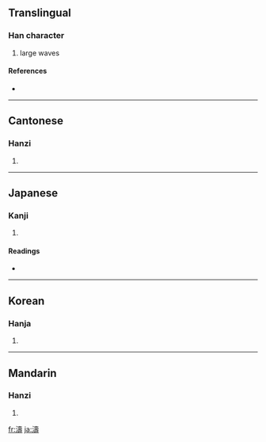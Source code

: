 {{also|涛}}
==Translingual==

===Han character===
{{Han char|rn=85|rad=水|as=14|sn=17|four=3414<sub>1</sub>|canj=水土弓戈 (EGNI)}}

# large waves

====References====
* {{Han ref|kx=0656.120|dkj=18508|dj=1066.160|hdz=31765.160|uh=6FE4|ud=28644|bh=C0DC|bd=49372}}

----

==Cantonese==

===Hanzi===
{{yue-hanzi|jyut=|y=tou4}}

# {{defn|Cantonese}}

----

==Japanese==

===Kanji===
{{ja-kanji|grade=|rs=水14}}

# {{defn|Japanese}}

====Readings====
* {{ja-readings|on=[[とう]] (tō)|kun=[[なみ]] (nami)}}

----

==Korean==

===Hanja===
{{ko-hanja|hangeul=도|eumhun=|rv=do|mr=to|y=to}}

# {{defn|Korean}}

----

==Mandarin==

===Hanzi===
{{cmn-hanzi|sim=涛|pin=[[tāo]] ([[tao1]])|wg=t'ao<sup>1</sup>}}

# {{defn|Mandarin}}

[[fr:濤]]
[[ja:濤]]
